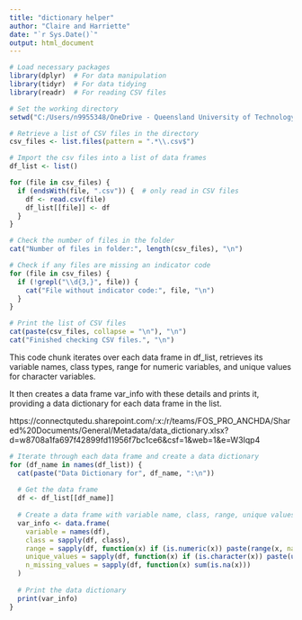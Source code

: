 ```yaml
---
title: "dictionary helper"
author: "Claire and Harriette"
date: "`r Sys.Date()`"
output: html_document
---
```

```r
# Load necessary packages
library(dplyr)  # For data manipulation
library(tidyr)  # For data tidying
library(readr)  # For reading CSV files
```


```r
# Set the working directory
setwd("C:/Users/n9955348/OneDrive - Queensland University of Technology/Shared Documents - ACWA_QUT/General/Data_Collections_READY_FOR_QA/census")

# Retrieve a list of CSV files in the directory
csv_files <- list.files(pattern = ".*\\.csv$")

# Import the csv files into a list of data frames
df_list <- list() 

for (file in csv_files) {
  if (endsWith(file, ".csv")) {  # only read in CSV files
    df <- read.csv(file)
    df_list[[file]] <- df
  }
}

```

```r
# Check the number of files in the folder
cat("Number of files in folder:", length(csv_files), "\n")

# Check if any files are missing an indicator code
for (file in csv_files) {
  if (!grepl("\\d{3,}", file)) {
    cat("File without indicator code:", file, "\n")
  }
}

# Print the list of CSV files
cat(paste(csv_files, collapse = "\n"), "\n")
cat("Finished checking CSV files.", "\n")
```


This code chunk iterates over each data frame in df_list, retrieves its variable names, class types, range for numeric variables, and unique values for character variables.

It then creates a data frame var_info with these details and prints it, providing a data dictionary for each data frame in the list.

https://connectqutedu.sharepoint.com/:x:/r/teams/FOS_PRO_ANCHDA/Shared%20Documents/General/Metadata/data_dictionary.xlsx?d=w8708a1fa697f42899fd11956f7bc1ce6&csf=1&web=1&e=W3Iqp4

```r
# Iterate through each data frame and create a data dictionary
for (df_name in names(df_list)) {
  cat(paste("Data Dictionary for", df_name, ":\n"))
  
  # Get the data frame
  df <- df_list[[df_name]]
  
  # Create a data frame with variable name, class, range, unique values, and count of missing values
  var_info <- data.frame(
    variable = names(df),
    class = sapply(df, class),
    range = sapply(df, function(x) if (is.numeric(x)) paste(range(x, na.rm = TRUE), collapse = " - ") else ""),
    unique_values = sapply(df, function(x) if (is.character(x)) paste(unique(x), collapse = ", ") else ""),
    n_missing_values = sapply(df, function(x) sum(is.na(x)))
  )
  
  # Print the data dictionary
  print(var_info)
}
```



